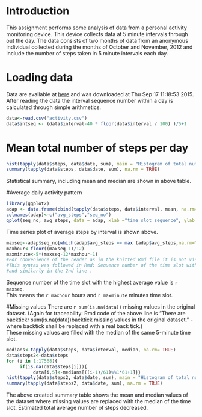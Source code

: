 # Introduction
This assignment performs some analysis of data from a personal activity monitoring device. This device collects data at 5 minute intervals through out the day. The data consists of two months of data from an anonymous individual collected during the months of October and November, 2012 and include the number of steps taken in 5 minute intervals each day.

# Loading data
Data are available at [here](https://d396qusza40orc.cloudfront.net/repdata%2Fdata%2Factivity.zip)
and was downloaded at Thu Sep 17 11:18:53 2015. After reading the data the interval sequence number within a day is calculated through simple arithmetics.
``` r
data<-read.csv("activity.csv")
data$intseq <- (data$interval-40 * floor(data$interval / 100) )/5+1
``` 

# Mean total number of steps per day

``` r
hist(tapply(data$steps, data$date, sum), main = "Histogram of total number of steps per day", xlab = "Total number of steps", breaks=12)
summary(tapply(data$steps, data$date, sum), na.rm = TRUE)
```
Statistical summary, including mean and median are shown in above table.

#Average daily activity pattern
``` r
library(ggplot2)
adap <- data.frame(cbind(tapply(data$steps, data$interval, mean, na.rm= TRUE), data$intseq))
colnames(adap)<-c("avg_steps","seq_no")
qplot(seq_no, avg_steps, data = adap, xlab ="time slot sequence", ylab = "average number of steps")

```
    
  Time series plot of average steps by interval is shown above.


``` r
maxseq<-adap$seq_no[which(adap$avg_steps == max (adap$avg_steps,na.rm=TRUE))] [1]
maxhour<-floor((maxseq-1)/12)
maxminute<-5*(maxseq-12*maxhour-1)
#For convenience of the reader as in the knitted Rmd file it is not visible how we get to the below values.
#This syntax was followed in Rmd: Sequence number of the time slot with the highest average value is `r maxseq`
#and similarly in the 2nd line .

```

Sequence number of the time slot with the highest average value is `r maxseq`.  
This means the `r maxhour` hours and `r maxminute` minutes time slot.

#Missing values
There are `r sum(is.na(data))` missing values in the original dataset. 
(Again for traceability: Rmd code of the above line is "There are backtickr sum(is.na(data))backtick missing values in the original dataset." - where backtick shall be replaced with a real back tick.)  
These missing values are filled with the median of the same 5-minute time slot.

``` r
medians<-tapply(data$steps, data$interval, median, na.rm= TRUE)
data$steps2<-data$steps
for (i in 1:17568){
     if(is.na(data$steps[i])){
          data[i,5]<-medians[((i-1)/61)%%1*61+1]}}
hist(tapply(data$steps2, data$date, sum), main = "Histogram of total number of steps per day, missing values removed", xlab = "Total number of steps", breaks=12)
summary(tapply(data$steps2, data$date, sum), na.rm = TRUE)
```
The above created summary table shows the mean and median values of the dataset where missing values are replaced with the median of the time slot. Estimated total average number of steps decreased.




